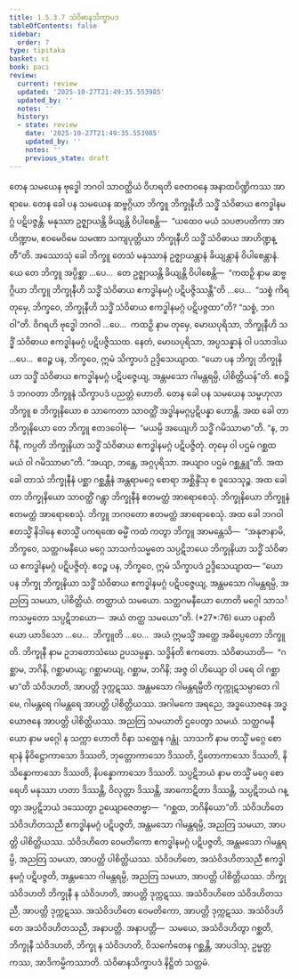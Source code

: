 ```yaml
---
title: 1.5.3.7 သံဝိဓာနသိက္ခာပဒ
tableOfContents: false
sidebar:
  order: 7
type: tipitaka
basket: vi
book: paci
review:
  current: review
  updated: '2025-10-27T21:49:35.553985'
  updated_by: ''
  notes: ''
  history:
  - state: review
    date: '2025-10-27T21:49:35.553985'
    updated_by: ''
    notes: ''
    previous_state: draft
---
```



<ReviewStatus review={frontmatter.review} showDetails={true} />

<HypothesisAnnotation frontmatter={frontmatter} />

<DynamicBreadcrumb />

<Division number="180" book="paci" e="ch" v="2" p="86">

<Paragraph number="589" book="paci">
တေန သမယေန ဗုဒ္ဓေါ ဘဂဝါ သာဝတ္ထိယံ ဝိဟရတိ ဇေတဝနေ အနာထပိဏ္ဍိကဿ အာရာမေ. တေန ခေါ ပန သမယေန ဆဗ္ဗဂ္ဂိယာ ဘိက္ခူ ဘိက္ခုနီဟိ သဒ္ဓိံ သံဝိဓာယ ဧကဒ္ဓါနမဂ္ဂံ ပဋိပဇ္ဇန္တိ. မနုဿာ ဥဇ္ဈာယန္တိ ခိယျန္တိ ဝိပါစေန္တိ—  “ယထေဝ မယံ သပဇာပတိကာ အာဟိဏ္ဍာမ, ဧဝမေဝိမေ သမဏာ သကျပုတ္တိယာ ဘိက္ခုနီဟိ သဒ္ဓိံ သံဝိဓာယ အာဟိဏ္ဍန္တီ”တိ.
</Paragraph>

<Paragraph number="590" book="paci">
အဿောသုံ ခေါ ဘိက္ခူ တေသံ မနုဿာနံ ဥဇ္ဈာယန္တာနံ ခိယျန္တာနံ ဝိပါစေန္တာနံ. ယေ တေ ဘိက္ခူ အပ္ပိစ္ဆာ …ပေ…  တေ ဥဇ္ဈာယန္တိ ခိယျန္တိ ဝိပါစေန္တိ—  “ကထဉှိ နာမ ဆဗ္ဗဂ္ဂိယာ ဘိက္ခူ ဘိက္ခုနီဟိ သဒ္ဓိံ သံဝိဓာယ ဧကဒ္ဓါနမဂ္ဂံ ပဋိပဇ္ဇိဿန္တီ”တိ …ပေ…  “သစ္စံ ကိရ တုမှေ, ဘိက္ခဝေ, ဘိက္ခုနီဟိ သဒ္ဓိံ သံဝိဓာယ ဧကဒ္ဓါနမဂ္ဂံ ပဋိပဇ္ဇထာ”တိ? “သစ္စံ, ဘဂဝါ”တိ. ဝိဂရဟိ ဗုဒ္ဓေါ ဘဂဝါ …ပေ…  ကထဉှိ နာမ တုမှေ, မောဃပုရိသာ, ဘိက္ခုနီဟိ သဒ္ဓိံ သံဝိဓာယ ဧကဒ္ဓါနမဂ္ဂံ ပဋိပဇ္ဇိဿထ. နေတံ, မောဃပုရိသာ, အပ္ပသန္နာနံ ဝါ ပသာဒါယ …ပေ…  ဧဝဉ္စ ပန, ဘိက္ခဝေ, ဣမံ သိက္ခာပဒံ ဥဒ္ဒိသေယျာထ.
</Paragraph>

<Paragraph number="591" book="paci">
<Emphasis>“ယော ပန ဘိက္ခု ဘိက္ခုနိယာ သဒ္ဓိံ သံဝိဓာယ ဧကဒ္ဓါနမဂ္ဂံ ပဋိပဇ္ဇေယျ, အန္တမသော ဂါမန္တရမ္ပိ, ပါစိတ္တိယန်”</Emphasis>တိ.
</Paragraph>

<Paragraph number="592" book="paci">
ဧဝဉ္စိဒံ ဘဂဝတာ ဘိက္ခူနံ သိက္ခာပဒံ ပညတ္တံ ဟောတိ.
</Paragraph>

</Division>
<Division number="181" book="paci" e="ch" v="2" p="87">

<Paragraph number="593" book="paci">
တေန ခေါ ပန သမယေန သမ္ဗဟုလာ ဘိက္ခူ စ ဘိက္ခုနိယော စ သာကေတာ သာဝတ္ထိံ အဒ္ဓါနမဂ္ဂပ္ပဋိပန္နာ ဟောန္တိ. အထ ခေါ တာ ဘိက္ခုနိယော တေ ဘိက္ခူ ဧတဒဝေါစုံ—  “မယမ္ပိ အယျေဟိ သဒ္ဓိံ ဂမိဿာမာ”တိ. “န, ဘဂိနီ, ကပ္ပတိ ဘိက္ခုနိယာ သဒ္ဓိံ သံဝိဓာယ ဧကဒ္ဓါနမဂ္ဂံ ပဋိပဇ္ဇိတုံ. တုမှေ ဝါ ပဌမံ ဂစ္ဆထ မယံ ဝါ ဂမိဿာမာ”တိ. “အယျာ, ဘန္တေ, အဂ္ဂပုရိသာ. အယျာဝ ပဌမံ ဂစ္ဆန္တူ”တိ. အထ ခေါ တာသံ ဘိက္ခုနီနံ ပစ္ဆာ ဂစ္ဆန္တီနံ အန္တရာမဂ္ဂေ စောရာ အစ္ဆိန္ဒိံသု စ ဒူသေသုဉ္စ. အထ ခေါ တာ ဘိက္ခုနိယော သာဝတ္ထိံ ဂန္တွာ ဘိက္ခုနီနံ ဧတမတ္ထံ အာရောစေသုံ. ဘိက္ခုနိယော ဘိက္ခူနံ ဧတမတ္ထံ အာရောစေသုံ. ဘိက္ခူ ဘဂဝတော ဧတမတ္ထံ အာရောစေသုံ.
</Paragraph>

<Paragraph number="594" book="paci">
အထ ခေါ ဘဂဝါ ဧတသ္မိံ နိဒါနေ ဧတသ္မိံ ပကရဏေ ဓမ္မိံ ကထံ ကတွာ ဘိက္ခူ အာမန္တေသိ—  “အနုဇာနာမိ, ဘိက္ခဝေ, သတ္ထဂမနီယေ မဂ္ဂေ သာသင်္ကသမ္မတေ သပ္ပဋိဘယေ ဘိက္ခုနိယာ သဒ္ဓိံ သံဝိဓာယ ဧကဒ္ဓါနမဂ္ဂံ ပဋိပဇ္ဇိတုံ. ဧဝဉ္စ ပန, ဘိက္ခဝေ, ဣမံ သိက္ခာပဒံ ဥဒ္ဒိသေယျာထ—
</Paragraph>

</Division>
<Division number="182" book="paci" e="ch" v="2" p="87">

<Paragraph number="595" book="paci">
<Emphasis>“ယော ပန ဘိက္ခု ဘိက္ခုနိယာ သဒ္ဓိံ သံဝိဓာယ ဧကဒ္ဓါနမဂ္ဂံ ပဋိပဇ္ဇေယျ, အန္တမသော ဂါမန္တရမ္ပိ, အညတြ သမယာ, ပါစိတ္တိယံ. တတ္ထာယံ သမယော. သတ္ထဂမနီယော ဟောတိ မဂ္ဂေါ သာသင်္ကသမ္မတော သပ္ပဋိဘယော—  အယံ တတ္ထ သမယော”</Emphasis>တိ. (*27*:<Emphasis>76</Emphasis>)
</Paragraph>

</Division>
<Division number="183" book="paci" e="ch" v="2" p="88">

<Paragraph number="596" book="paci">
<Emphasis>ယော ပနာ</Emphasis>တိ ယော ယာဒိသော …ပေ…  <Emphasis>ဘိက္ခူ</Emphasis>တိ …ပေ…  အယံ ဣမသ္မိံ အတ္ထေ အဓိပ္ပေတော ဘိက္ခူတိ.
</Paragraph>

<Paragraph number="597" book="paci">
<Emphasis>ဘိက္ခုနီ</Emphasis> နာမ ဥဘတောသံဃေ ဥပသမ္ပန္နာ.
</Paragraph>

<Paragraph number="598" book="paci">
<Emphasis>သဒ္ဓိန်</Emphasis>တိ ဧကတော.
</Paragraph>

<Paragraph number="599" book="paci">
<Emphasis>သံဝိဓာယာ</Emphasis>တိ—  “ဂစ္ဆာမ, ဘဂိနိ, ဂစ္ဆာမာယျ; ဂစ္ဆာမာယျ, ဂစ္ဆာမ, ဘဂိနိ; အဇ္ဇ ဝါ ဟိယျော ဝါ ပရေ ဝါ ဂစ္ဆာမာ”တိ သံဝိဒဟတိ, အာပတ္တိ ဒုက္ကဋဿ.
</Paragraph>

<Paragraph number="600" book="paci">
<Emphasis>အန္တမသော ဂါမန္တရမ္ပီ</Emphasis>တိ ကုက္ကုဋသမ္ပာတေ ဂါမေ, ဂါမန္တရေ ဂါမန္တရေ အာပတ္တိ ပါစိတ္တိယဿ. အဂါမကေ အရညေ, အဒ္ဓယောဇနေ အဒ္ဓယောဇနေ အာပတ္တိ ပါစိတ္တိယဿ.
</Paragraph>

<Paragraph number="601" book="paci">
<Emphasis>အညတြ သမယာ</Emphasis>တိ ဌပေတွာ သမယံ.
</Paragraph>

<Paragraph number="602" book="paci">
<Emphasis>သတ္ထဂမနီယော</Emphasis> နာမ မဂ္ဂေါ န သက္ကာ ဟောတိ ဝိနာ သတ္ထေန ဂန္တုံ.
</Paragraph>

<Paragraph number="603" book="paci">
<Emphasis>သာသင်္ကံ</Emphasis> နာမ တသ္မိံ မဂ္ဂေ စောရာနံ နိဝိဋ္ဌောကာသော ဒိဿတိ, ဘုတ္တောကာသော ဒိဿတိ, ဌိတောကာသော ဒိဿတိ, နိသိန္နောကာသော ဒိဿတိ, နိပန္နောကာသော ဒိဿတိ.
</Paragraph>

<Paragraph number="604" book="paci">
<Emphasis>သပ္ပဋိဘယံ</Emphasis> နာမ တသ္မိံ မဂ္ဂေ စောရေဟိ မနုဿာ ဟတာ ဒိဿန္တိ, ဝိလုတ္တာ ဒိဿန္တိ, အာကောဋိတာ ဒိဿန္တိ, သပ္ပဋိဘယံ ဂန္တွာ အပ္ပဋိဘယံ ဒဿေတွာ ဥယျောဇေတဗ္ဗာ—  “ဂစ္ဆထ, ဘဂိနိယော”တိ.
</Paragraph>

</Division>
<Division number="184" book="paci" e="ch" v="2" p="88">

<Paragraph number="605" book="paci">
သံဝိဒဟိတေ သံဝိဒဟိတသညီ ဧကဒ္ဓါနမဂ္ဂံ ပဋိပဇ္ဇတိ, အန္တမသော ဂါမန္တရမ္ပိ, အညတြ သမယာ, အာပတ္တိ ပါစိတ္တိယဿ. သံဝိဒဟိတေ ဝေမတိကော ဧကဒ္ဓါနမဂ္ဂံ ပဋိပဇ္ဇတိ, အန္တမသော ဂါမန္တရမ္ပိ, အညတြ သမယာ, အာပတ္တိ ပါစိတ္တိယဿ. သံဝိဒဟိတေ, အသံဝိဒဟိတသညီ ဧကဒ္ဓါနမဂ္ဂံ ပဋိပဇ္ဇတိ, အန္တမသော ဂါမန္တရမ္ပိ, အညတြ သမယာ, အာပတ္တိ ပါစိတ္တိယဿ.
</Paragraph>

<Paragraph number="606" book="paci">
ဘိက္ခု သံဝိဒဟတိ ဘိက္ခုနီ န သံဝိဒဟတိ, အာပတ္တိ ဒုက္ကဋဿ. အသံဝိဒဟိတေ သံဝိဒဟိတသညီ, အာပတ္တိ ဒုက္ကဋဿ. အသံဝိဒဟိတေ ဝေမတိကော, အာပတ္တိ ဒုက္ကဋဿ. အသံဝိဒဟိတေ အသံဝိဒဟိတသညီ, အနာပတ္တိ.
</Paragraph>

</Division>
<Division number="185" book="paci" e="ch" v="2" p="89">

<Paragraph number="607" book="paci">
အနာပတ္တိ—  သမယေ, အသံဝိဒဟိတွာ ဂစ္ဆတိ, ဘိက္ခုနီ သံဝိဒဟတိ, ဘိက္ခု န သံဝိဒဟတိ, ဝိသင်္ကေတေန ဂစ္ဆန္တိ, အာပဒါသု, ဥမ္မတ္တကဿ, အာဒိကမ္မိကဿာတိ.

</Paragraph>
</Division>

<Paragraph number="608" type="center" book="paci">
သံဝိဓာနသိက္ခာပဒံ နိဋ္ဌိတံ သတ္တမံ.
</Paragraph>